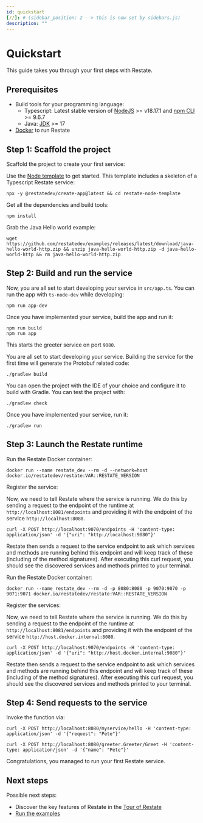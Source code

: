 ```yaml
---
id: quickstart
[//]: # (sidebar_position: 2 --> this is now set by sidebars.js)
description: ""
---
```



# Quickstart
This guide takes you through your first steps with Restate.

## Prerequisites
- Build tools for your programming language:
    - Typescript: Latest stable version of [NodeJS](https://nodejs.org/en/) >= v18.17.1 and [npm CLI](https://docs.npmjs.com/downloading-and-installing-node-js-and-npm) >= 9.6.7
    - Java: [JDK](https://whichjdk.com/) >= 17
- [Docker](https://docs.docker.com/engine/install/) to run Restate

## Step 1: Scaffold the project

Scaffold the project to create your first service:

<Tabs groupId="sdk">
<TabItem value="typescript" label="Typescript" default>

Use the [Node template](https://github.com/restatedev/node-template-generator) to get started.
This template includes a skeleton of a Typescript Restate service:

```shell
npx -y @restatedev/create-app@latest && cd restate-node-template
```

Get all the dependencies and build tools:

```shell
npm install
```

</TabItem>
<TabItem value="jvm" label="Java" default>

Grab the Java Hello world example:

```shell
wget https://github.com/restatedev/examples/releases/latest/download/java-hello-world-http.zip && unzip java-hello-world-http.zip -d java-hello-world-http && rm java-hello-world-http.zip
```

</TabItem>
</Tabs>

## Step 2: Build and run the service

<Tabs groupId="sdk">
<TabItem value="typescript" label="Typescript" default>

Now, you are all set to start developing your service in `src/app.ts`.
You can run the app with `ts-node-dev` while developing:

```shell
npm run app-dev
```

Once you have implemented your service, build the app and run it:

```shell
npm run build
npm run app
```

This starts the greeter service on port `9080`.

</TabItem>
<TabItem value="jvm" label="Java" default>

You are all set to start developing your service. Building the service for the first time will generate the Protobuf related code:

```shell
./gradlew build
```

You can open the project with the IDE of your choice and configure it to build with Gradle. You can test the project with:

```shell
./gradlew check
```

Once you have implemented your service, run it:

```shell
./gradlew run
```

</TabItem>
</Tabs>

## Step 3: Launch the Restate runtime

<Tabs groupId="operating-systems">
<TabItem value="lin" label="Linux">

Run the Restate Docker container:

```shell
docker run --name restate_dev --rm -d --network=host docker.io/restatedev/restate:VAR::RESTATE_VERSION
```

Register the service:

Now, we need to tell Restate where the service is running.
We do this by sending a request to the endpoint of the runtime at `http://localhost:8081/endpoints`
and providing it with the endpoint of the service `http://localhost:8080`.
```shell
curl -X POST http://localhost:9070/endpoints -H 'content-type: application/json' -d '{"uri": "http://localhost:9080"}'
```
Restate then sends a request to the service endpoint to ask which services and methods
are running behind this endpoint and will keep track of these (including of the method signatures).
After executing this curl request, you should see the discovered services and methods printed to your terminal.


</TabItem>
<TabItem value="mac" label="macOS">

Run the Restate Docker container:

```shell
docker run --name restate_dev --rm -d -p 8080:8080 -p 9070:9070 -p 9071:9071 docker.io/restatedev/restate:VAR::RESTATE_VERSION
```

Register the services:

Now, we need to tell Restate where the service is running.
We do this by sending a request to the endpoint of the runtime at `http://localhost:8081/endpoints`
and providing it with the endpoint of the service `http://host.docker.internal:8080`.
```shell
curl -X POST http://localhost:9070/endpoints -H 'content-type: application/json' -d '{"uri": "http://host.docker.internal:9080"}'
```
Restate then sends a request to the service endpoint to ask which services and methods
are running behind this endpoint and will keep track of these (including of the method signatures).
After executing this curl request, you should see the discovered services and methods printed to your terminal.

</TabItem>
</Tabs>

## Step 4: Send requests to the service

Invoke the function via:

<Tabs groupId="sdk">
<TabItem value="typescript" label="Typescript" default>

```shell
curl -X POST http://localhost:8080/myservice/hello -H 'content-type: application/json' -d '{"request": "Pete"}'
```

</TabItem>
<TabItem value="jvm" label="Java" default>

```shell
curl -X POST http://localhost:8080/greeter.Greeter/Greet -H 'content-type: application/json' -d '{"name": "Pete"}'
```

</TabItem>
</Tabs>

Congratulations, you managed to run your first Restate service.

## Next steps

Possible next steps:
- Discover the key features of Restate in the [Tour of Restate](/tour)
- [Run the examples](/examples)
